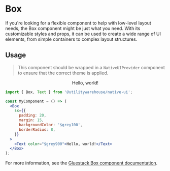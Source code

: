 
<Meta of={BoxStories} />

# Box

If you're looking for a flexible component to help with low-level layout needs, the Box component might be just what you need. With its customizable styles and props, it can be used to create a wide range of UI elements, from simple containers to complex layout structures.

## Usage

> This component should be wrapped in a `NativeUIProvider` component to ensure that the correct theme is applied.

<Canvas>
  <NativeUIProvider>
    <Center>
      <Box
        sx={{
          padding: 20,
          margin: 15,
          backgroundColor: '$grey100',
          borderRadius: 8,
        }}
      >
        <Text color="$grey900">Hello, world!</Text>
      </Box>
    </Center>
  </NativeUIProvider>
</Canvas>

```jsx
import { Box, Text } from '@utilitywarehouse/native-ui';

const MyComponent = () => (
  <Box
    sx={{
      padding: 20,
      margin: 15,
      backgroundColor: '$grey100',
      borderRadius: 8,
    }}
  >
    <Text color="$grey900">Hello, world!</Text>
  </Box>
);
```

For more information, see the [Gluestack Box component documentation](https://gluestack.io/ui/docs/components/layout/box).

